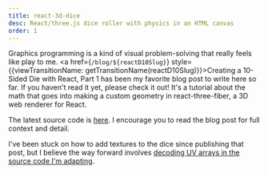 ```yaml
---
title: react-3d-dice
desc: React/three.js dice roller with physics in an HTML canvas
order: 1
---
```




Graphics programming is a kind of visual problem-solving that really feels like play to me. <a href={`/blog/${reactD10Slug}`} style={{viewTransitionName: getTransitionName(reactD10Slug)}}>Creating a 10-Sided Die with React, Part 1</a> has been my favorite blog post to write here so far. If you haven't read it yet, please check it out! It's a tutorial about the math that goes into making a custom geometry in react-three-fiber, a 3D web renderer for React.

The latest source code is [here](https://github.com/aqandrew/react-3d-dice). I encourage you to read the blog post for full context and detail.

I've been stuck on how to add textures to the dice since publishing that post, but I believe the way forward involves [decoding UV arrays in the source code I'm adapting](https://github.com/byWulf/threejs-dice/blob/fbefa73e0c7ec8d82a713a661839d229ff69c755/lib/dice.js#L319-L322).
